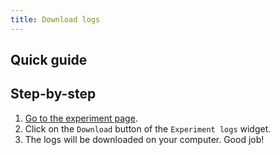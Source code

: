 ```yaml
---
title: Download logs
---
```



## Quick guide
<VideoPlayer src="https://storage.googleapis.com/cdn.csquare.run/docs/webm/download-logs.webm"/>

## Step-by-step
1. [Go to the experiment page](go-to-the-experiment-page).
2. Click on the `Download` button of the `Experiment logs` widget.
3. The logs will be downloaded on your computer. Good job!